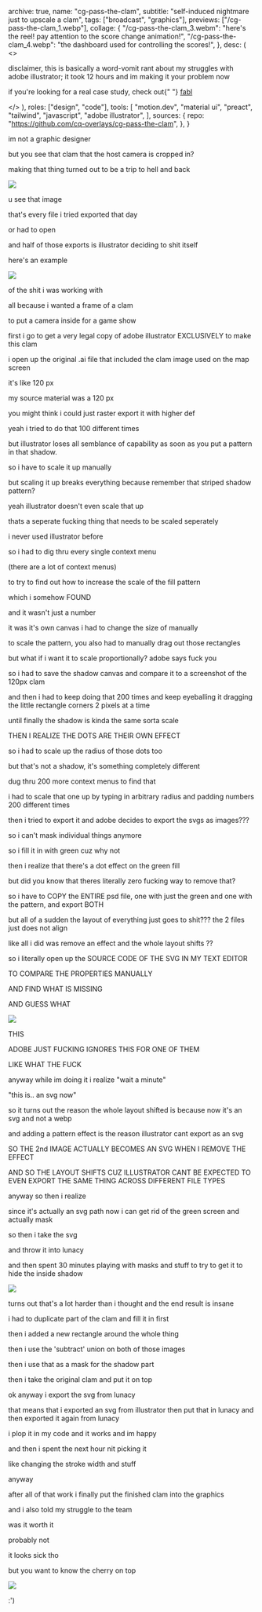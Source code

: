   archive: true,
  name: "cg-pass-the-clam",
  subtitle: "self-induced nightmare just to upscale a clam",
  tags: ["broadcast", "graphics"],
  previews: ["/cg-pass-the-clam_1.webp"],
  collage: {
    "/cg-pass-the-clam_3.webm":
      "here's the reel! pay attention to the score change animation!",
    "/cg-pass-the-clam_4.webp":
      "the dashboard used for controlling the scores!",
  },
  desc: (
    <>
      <p>
        disclaimer, this is basically a word-vomit rant about my struggles with
        adobe illustrator; it took 12 hours and im making it your problem now
      </p>
      <p>
        if you're looking for a real case study, check out{" "}
        <a class="font-mono font-semibold text-slate-50" href="/?work=fabl">
          fabl
        </a>
      </p>
    </>
  ),
  roles: ["design", "code"],
  tools: [
    "motion.dev",
    "material ui",
    "preact",
    "tailwind",
    "javascript",
    "adobe illustrator",
  ],
  sources: {
    repo: "https://github.com/cq-overlays/cg-pass-the-clam",
  },
}

im not a graphic designer

but you see that clam that the host camera is cropped in?

making that thing turned out to be a trip to hell and back

![](/cg-pass-the-clam_5.webp)

u see that image

that's every file i tried exported that day

or had to open

and half of those exports is illustrator deciding to shit itself

here's an example

![](cg-pass-the-clam_8.webp)

of the shit i was working with

all because i wanted a frame of a clam

to put a camera inside for a game show

first i go to get a very legal copy of adobe illustrator EXCLUSIVELY to make this clam

i open up the original .ai file that included the clam image used on the map screen

it's like 120 px

my source material was a 120 px

you might think i could just raster export it with higher def

yeah i tried to do that 100 different times

but illustrator loses all semblance of capability as soon as you put a pattern in that shadow.

so i have to scale it up manually

but scaling it up breaks everything because remember that striped shadow pattern?

yeah illustrator doesn't even scale that up

thats a seperate fucking thing that needs to be scaled seperately

i never used illustrator before

so i had to dig thru every single context menu

(there are a lot of context menus)

to try to find out how to increase the scale of the fill pattern

which i somehow FOUND

and it wasn't just a number

it was it's own canvas i had to change the size of manually

to scale the pattern, you also had to manually drag out those rectangles

but what if i want it to scale proportionally? adobe says fuck you

so i had to save the shadow canvas and compare it to a screenshot of the 120px clam

and then i had to keep doing that 200 times and keep eyeballing it dragging the little rectangle corners 2 pixels at a time

until finally the shadow is kinda the same sorta scale

THEN I REALIZE THE DOTS ARE THEIR OWN EFFECT

so i had to scale up the radius of those dots too

but that's not a shadow, it's something completely different

dug thru 200 more context menus to find that

i had to scale that one up by typing in arbitrary radius and padding numbers 200 different times

then i tried to export it and adobe decides to export the svgs as images???

so i can't mask individual things anymore

so i fill it in with green cuz why not

then i realize that there's a dot effect on the green fill

but did you know that theres literally zero fucking way to remove that?

so i have to COPY the ENTIRE psd file, one with just the green and one with the pattern, and export BOTH

but all of a sudden the layout of everything just goes to shit??? the 2 files just does not align

like all i did was remove an effect and the whole layout shifts ??

so i literally open up the SOURCE CODE OF THE SVG IN MY TEXT EDITOR

TO COMPARE THE PROPERTIES MANUALLY

AND FIND WHAT IS MISSING

AND GUESS WHAT

![](cg-pass-the-clam_6.webp)

THIS

ADOBE JUST FUCKING IGNORES THIS FOR ONE OF THEM

LIKE WHAT THE FUCK

anyway while im doing it i realize "wait a minute"

"this is.. an svg now"

so it turns out the reason the whole layout shifted is because now it's an svg and not a webp

and adding a pattern effect is the reason illustrator cant export as an svg

SO THE 2nd IMAGE ACTUALLY BECOMES AN SVG WHEN I REMOVE THE EFFECT

AND SO THE LAYOUT SHIFTS CUZ ILLUSTRATOR CANT BE EXPECTED TO EVEN EXPORT THE SAME THING ACROSS DIFFERENT FILE TYPES

anyway so then i realize

since it's actually an svg path now i can get rid of the green screen and actually mask

so then i take the svg

and throw it into lunacy

and then spent 30 minutes playing with masks and stuff to try to get it to hide the inside shadow

![](cg-pass-the-clam_7.webp)

turns out that's a lot harder than i thought and the end result is insane

i had to duplicate part of the clam and fill it in first

then i added a new rectangle around the whole thing

then i use the 'subtract' union on both of those images

then i use that as a mask for the shadow part

then i take the original clam and put it on top

ok anyway i export the svg from lunacy

that means that i exported an svg from illustrator then put that in lunacy and then exported it again from lunacy

i plop it in my code and it works and im happy

and then i spent the next hour nit picking it

like changing the stroke width and stuff

anyway

after all of that work i finally put the finished clam into the graphics

and i also told my struggle to the team

was it worth it

probably not

it looks sick tho

but you want to know the cherry on top

![](cg-pass-the-clam_9.webp)

:')

